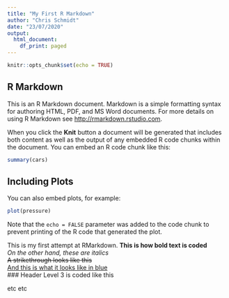 ```yaml
---
title: "My First R Markdown"
author: "Chris Schmidt"
date: "23/07/2020"
output:
  html_document:
    df_print: paged
---
```


```r
knitr::opts_chunk$set(echo = TRUE)
```

## R Markdown

This is an R Markdown document. Markdown is a simple formatting syntax for authoring HTML, PDF, and MS Word documents. For more details on using R Markdown see <http://rmarkdown.rstudio.com>.

When you click the **Knit** button a document will be generated that includes both content as well as the output of any embedded R code chunks within the document. You can embed an R code chunk like this:

```r
summary(cars)
```

## Including Plots

You can also embed plots, for example:

```r
plot(pressure)
```

Note that the `echo = FALSE` parameter was added to the code chunk to prevent printing of the R code that generated the plot.

This is my first attempt at RMarkdown.
**This is how bold text is coded**  
*On the other hand, these are italics*  
~~A strikethrough looks like this~~  
[And this is what it looks like in blue](link.com)  
### Header Level 3 is coded like this

etc etc
